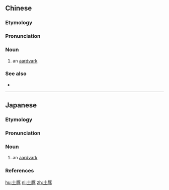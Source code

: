 ==Chinese==
{{zh-forms}}
{{wikipedia|lang=zh}}

===Etymology===
{{calque|zh|etyl lang=af|etyl term=erdvark|etyl t=[[earth]] [[pig]]|土|豚|t1=[[earth]]|t2=[[suckling]] [[pig]]}}

===Pronunciation===
{{zh-pron
|m=tǔtún|c=tou2 tyun4
|cat=n
}}

===Noun===
{{zh-noun}}

# an [[aardvark]] {{gloss|mammal}}

===See also===
* {{zh-l|土狼|[[aardwolf]]}}

{{zh-cat|African insectivores}}

----

==Japanese==
{{wikipedia|lang=ja|ツチブタ}}
{{ja-kanjitab|つち|ぶた|yomi=k}}

===Etymology===
{{cal|ja|etyl lang=af|etyl term=erdvark|etyl t=[[earth]] [[pig]]|土|豚|t1=[[earth]]|tr1=tsuchi|tr2=buta|t2=[[pig]]|sort=つちぶた}}

===Pronunciation===
{{ja-pron|y=k|つちぶた|acc=0|acc_ref=DJR}}

===Noun===
{{ja-noun|つちぶた|ツチブタ}}

# an [[aardvark]] {{gl|mammal}}

===References===
<references/>

{{C|ja|African insectivores|sort=つちぶた}}

[[hu:土豚]]
[[nl:土豚]]
[[zh:土豚]]